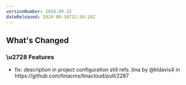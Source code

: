 ```yaml
---
versionNumber: 2024.09.22
dateReleased: 2024-09-16T12:34:16Z
---
```


## What's Changed
### \u2728 Features
* fix: description in project configuration still refs .tina by @kldavis4 in https:\/\/github.com\/tinacms\/tinacloud\/pull\/2287
